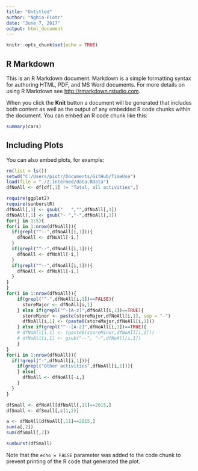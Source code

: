 ```yaml
---
title: "Untitled"
author: "Nghia-Piotr"
date: "June 7, 2017"
output: html_document
---
```


```r
knitr::opts_chunk$set(echo = TRUE)
```

## R Markdown

This is an R Markdown document. Markdown is a simple formatting syntax for authoring HTML, PDF, and MS Word documents. For more details on using R Markdown see <http://rmarkdown.rstudio.com>.

When you click the **Knit** button a document will be generated that includes both content as well as the output of any embedded R code chunks within the document. You can embed an R code chunk like this:

```r
summary(cars)
```

## Including Plots

You can also embed plots, for example:

```r
rm(list = ls())
setwd("C:/Users/piotr/Documents/GitHub/TimeUse")
load(file = "./2.intermed/data.RData")
dfNoAll <- df[df[,1] != "Total, all activities",]

require(ggplot2)
require(sunburstR)
dfNoAll[,1] <- gsub("   ","",dfNoAll[,1])
dfNoAll[,1] <- gsub("- ","-",dfNoAll[,1])
for(j in 1:5){
for(i in 1:nrow(dfNoAll)){
  if(grepl("^--",dfNoAll[i,1])){
    dfNoAll <- dfNoAll[-i,]
  }
  if(grepl("^--",dfNoAll[i,1])){
    dfNoAll <- dfNoAll[-i,]
  }
  if(grepl("^--",dfNoAll[i,1])){
    dfNoAll <- dfNoAll[-i,]
  }
}
}
for(i in 1:nrow(dfNoAll)){
    if(grepl("^-",dfNoAll[i,1])==FALSE){
      storeMajor <- dfNoAll[i,1]
    } else if(grepl("^-[A-z]",dfNoAll[i,1])==TRUE){
      storeMinor <- paste(storeMajor,dfNoAll[i,1], sep = "-")
      dfNoAll[i,1] <- (paste0(storeMajor,dfNoAll[i,1]))
    } else if(grepl("^--[A-z]",dfNoAll[i,1])==TRUE){
    # dfNoAll[i,1] <- (paste0(storeMinor,dfNoAll[i,1]))
    # dfNoAll[i,1] <- gsub("--", "-",dfNoAll[i,1])
    }
}
for(i in 1:nrow(dfNoAll)){
  if(!grepl("-",dfNoAll[i,1])){
    if(grepl("Other activities",dfNoAll[i,1])){
    } else{
      dfNoAll <- dfNoAll[-i,]
    }
  }
}

dfSmall <- dfNoAll[dfNoAll[,11]==2015,]
dfSmall <- dfSmall[,c(1,2)]

a <- dfNoAll[dfNoAll[,11]==2015,]
sum(a[,2])
sum(dfSmall[,2])

sunburst(dfSmall)
```

Note that the `echo = FALSE` parameter was added to the code chunk to prevent printing of the R code that generated the plot.
